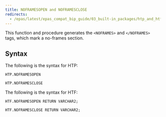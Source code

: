 ```yaml
---
title: NOFRAMESOPEN and NOFRAMESCLOSE
redirects:
  - /epas/latest/epas_compat_bip_guide/03_built-in_packages/htp_and_htf/noframesopen_and_noframesclose/ #generated for docs/epas/reorg-role-use-case-mode
---
```


This function and procedure generates the `<NOFRAMES>` and `</NOFRAMES>` tags, which mark a no-frames section.

## Syntax

The following is the syntax for HTP:

```
HTP.NOFRAMESOPEN

HTP.NOFRAMESCLOSE
```

The following is the syntax for HTF:

```
HTF.NOFRAMESOPEN RETURN VARCHAR2;

HTF.NOFRAMESCLOSE RETURN VARCHAR2;
```
